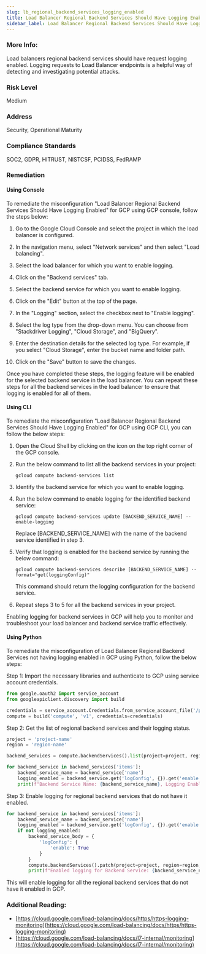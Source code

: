 ```yaml
---
slug: lb_regional_backend_services_logging_enabled
title: Load Balancer Regional Backend Services Should Have Logging Enabled
sidebar_label: Load Balancer Regional Backend Services Should Have Logging Enabled
---
```


### More Info:

Load balancers regional backend services should have request logging enabled. Logging requests to Load Balancer endpoints is a helpful way of detecting and investigating potential attacks.

### Risk Level

Medium

### Address

Security, Operational Maturity

### Compliance Standards

SOC2, GDPR, HITRUST, NISTCSF, PCIDSS, FedRAMP

### Remediation

#### Using Console

To remediate the misconfiguration "Load Balancer Regional Backend Services Should Have Logging Enabled" for GCP using GCP console, follow the steps below:

1. Go to the Google Cloud Console and select the project in which the load balancer is configured.

2. In the navigation menu, select "Network services" and then select "Load balancing".

3. Select the load balancer for which you want to enable logging.

4. Click on the "Backend services" tab.

5. Select the backend service for which you want to enable logging.

6. Click on the "Edit" button at the top of the page.

7. In the "Logging" section, select the checkbox next to "Enable logging".

8. Select the log type from the drop-down menu. You can choose from "Stackdriver Logging", "Cloud Storage", and "BigQuery".

9. Enter the destination details for the selected log type. For example, if you select "Cloud Storage", enter the bucket name and folder path.

10. Click on the "Save" button to save the changes.

Once you have completed these steps, the logging feature will be enabled for the selected backend service in the load balancer. You can repeat these steps for all the backend services in the load balancer to ensure that logging is enabled for all of them.

#### Using CLI

To remediate the misconfiguration "Load Balancer Regional Backend Services Should Have Logging Enabled" for GCP using GCP CLI, you can follow the below steps:

1. Open the Cloud Shell by clicking on the icon on the top right corner of the GCP console.

2. Run the below command to list all the backend services in your project:

   ```
   gcloud compute backend-services list
   ```

3. Identify the backend service for which you want to enable logging.

4. Run the below command to enable logging for the identified backend service:

   ```
   gcloud compute backend-services update [BACKEND_SERVICE_NAME] --enable-logging
   ```

   Replace [BACKEND_SERVICE_NAME] with the name of the backend service identified in step 3.

5. Verify that logging is enabled for the backend service by running the below command:

   ```
   gcloud compute backend-services describe [BACKEND_SERVICE_NAME] --format="get(loggingConfig)"
   ```

   This command should return the logging configuration for the backend service.

6. Repeat steps 3 to 5 for all the backend services in your project.

Enabling logging for backend services in GCP will help you to monitor and troubleshoot your load balancer and backend service traffic effectively.

#### Using Python

To remediate the misconfiguration of Load Balancer Regional Backend Services not having logging enabled in GCP using Python, follow the below steps:

Step 1: Import the necessary libraries and authenticate to GCP using service account credentials.

```python
from google.oauth2 import service_account
from googleapiclient.discovery import build

credentials = service_account.Credentials.from_service_account_file('/path/to/service_account.json')
compute = build('compute', 'v1', credentials=credentials)
```

Step 2: Get the list of regional backend services and their logging status.

```python
project = 'project-name'
region = 'region-name'

backend_services = compute.backendServices().list(project=project, region=region).execute()

for backend_service in backend_services['items']:
    backend_service_name = backend_service['name']
    logging_enabled = backend_service.get('logConfig', {}).get('enable')
    print(f"Backend Service Name: {backend_service_name}, Logging Enabled: {logging_enabled}")
```

Step 3: Enable logging for regional backend services that do not have it enabled.

```python
for backend_service in backend_services['items']:
    backend_service_name = backend_service['name']
    logging_enabled = backend_service.get('logConfig', {}).get('enable')
    if not logging_enabled:
        backend_service_body = {
            'logConfig': {
                'enable': True
            }
        }
        compute.backendServices().patch(project=project, region=region, backendService=backend_service_name, body=backend_service_body).execute()
        print(f"Enabled logging for Backend Service: {backend_service_name}")
```

This will enable logging for all the regional backend services that do not have it enabled in GCP.


### Additional Reading:

- [https://cloud.google.com/load-balancing/docs/https/https-logging-monitoring](https://cloud.google.com/load-balancing/docs/https/https-logging-monitoring) 
- [https://cloud.google.com/load-balancing/docs/l7-internal/monitoring](https://cloud.google.com/load-balancing/docs/l7-internal/monitoring) 


